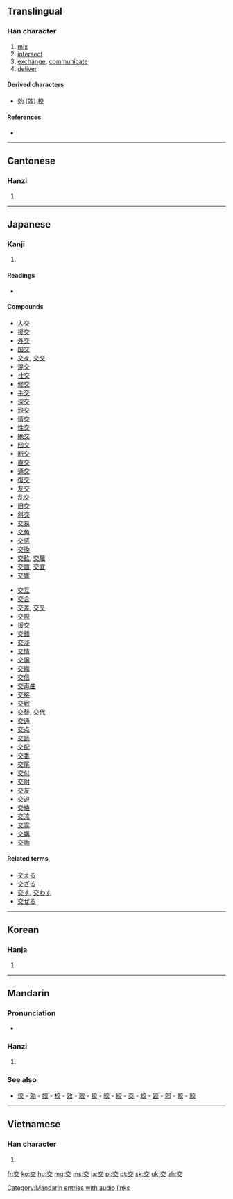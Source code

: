 ==Translingual==
{{stroke order|type=animate}}

===Han character===
{{Han char|rn=8|rad=亠|as=04|sn=6|four=0040<sub>8</sub>|canj=卜金大 (YCK)|ids=⿱[[六]][[乂]]}}

# [[mix]]
# [[intersect]]
# [[exchange]], [[communicate]]
# [[deliver]]

====Derived characters====
* [[効]] ([[效]]) [[校]]

====References====
* {{Han ref|kx=0088.060|dkj=00291|dj=0185.100|hdz=10282.010|uh=4EA4|ud=20132|bh=A5E6|bd=42470}}

----

==Cantonese==

===Hanzi===
{{yue-hanzi|jyut=|y=gaau1}}

# {{defn|Cantonese|sort=亠04}}

----

==Japanese==

===Kanji===
{{ja-kanji|grade=2|rs=亠04}}

# {{defn|Japanese|sort=亠04}}

====Readings====
* {{ja-readings|on=[[こう]] ([[kō]]), [[きょう]] ([[kyō]])|kun=[[まじわる]] ([[交わる]], [[majiwaru]]), [[まじる]] ([[交じる]], [[majiru]]), [[かう]] ([[交う]], [[kau]])}}

====Compounds====
{{top2}}
* [[入交]]
* [[援交]]
* [[外交]]
* [[国交]]
* [[交々]], [[交交]]
* [[混交]]
* [[社交]]
* [[修交]]
* [[手交]]
* [[深交]]
* [[親交]]
* [[情交]]
* [[性交]]
* [[絶交]]
* [[団交]]
* [[断交]]
* [[直交]]
* [[通交]]
* [[復交]]
* [[友交]]
* [[乱交]]
* [[旧交]]
* [[斜交]]
* [[交易]]
* [[交角]]
* [[交感]]
* [[交換]]
* [[交歓]], [[交驩]]
* [[交誼]], [[交宜]]
* [[交響]]
{{mid2}}
* [[交互]]
* [[交合]]
* [[交差]], [[交叉]]
* [[交際]]
* [[援交]]
* [[交錯]]
* [[交渉]]
* [[交情]]
* [[交譲]]
* [[交織]]
* [[交信]]
* [[交声曲]]
* [[交接]]
* [[交戦]]
* [[交替]], [[交代]]
* [[交通]]
* [[交点]]
* [[交読]]
* [[交配]]
* [[交番]]
* [[交尾]]
* [[交付]]
* [[交附]]
* [[交友]]
* [[交遊]]
* [[交絡]]
* [[交流]]
* [[交霊]]
* [[交媾]]
* [[交詢]]
{{bottom}}

====Related terms====
* [[交える]]
* [[交ざる]]
* [[交す]], [[交わす]]
* [[交ぜる]]

----

==Korean==

===Hanja===
{{ko-hanja|hangeul=교|rv=gyo|mr=kyo}}

# {{defn|Korean|sort=亠04}}

----

==Mandarin==

===Pronunciation===
*{{audio|zh-jiāo.ogg|audio}}

===Hanzi===
{{cmn-hanzi|pin=[[jiāo]] ([[jiao1]])|wg=chiao<sup>1</sup>}}

# {{defn|Mandarin|sort=亠04}}

===See also===
* [[佼]] - [[効]] - [[姣]] - [[校]] - [[效]] - [[胶]] - [[狡]] - [[皎]] - [[絞]] - [[茭]] - [[蛟]] - [[跤]] - [[郊]] - [[餃]] - [[鮫]]

[[Category:Mandarin entries with audio links]]
----

==Vietnamese==

===Han character===
{{vi-hantu|giao|rs=亠04}}

# {{defn|Vietnamese|sort=亠04}}

[[fr:交]]
[[ko:交]]
[[hu:交]]
[[mg:交]]
[[ms:交]]
[[ja:交]]
[[pl:交]]
[[pt:交]]
[[sk:交]]
[[uk:交]]
[[zh:交]]